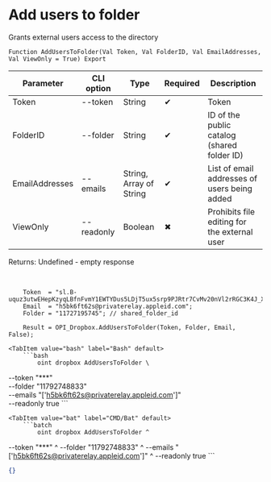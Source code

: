 ﻿---
sidebar_position: 4
---


# Add users to folder
 Grants external users access to the directory



`Function AddUsersToFolder(Val Token, Val FolderID, Val EmailAddresses, Val ViewOnly = True) Export`

  | Parameter | CLI option | Type | Required | Description |
  |-|-|-|-|-|
  | Token | --token | String | &#x2714; | Token |
  | FolderID | --folder | String | &#x2714; | ID of the public catalog (shared folder ID) |
  | EmailAddresses | --emails | String, Array of String | &#x2714; | List of email addresses of users being added |
  | ViewOnly | --readonly | Boolean | &#x2716; | Prohibits file editing for the external user |

  
  Returns:  Undefined - empty response

<br/>




```bsl title="1C:Enterprise/OneScript code example"
    Token  = "sl.B-uquz3utwEHepKzyqLBfnFvmY1EWTYDus5LDjT5ux5srp9PJRtr7CvMv20nVl2rRGC3K4J_X5...";
    Email  = "h5bk6ft62s@privaterelay.appleid.com";
    Folder = "11727195745"; // shared_folder_id

    Result = OPI_Dropbox.AddUsersToFolder(Token, Folder, Email, False);
```
 

 <Tabs>
  
    <TabItem value="bash" label="Bash" default>
        ```bash
            oint dropbox AddUsersToFolder \
 --token "***" \
 --folder "11792748833" \
 --emails "['h5bk6ft62s@privaterelay.appleid.com']" \
 --readonly true
        ```
    </TabItem>
  
    <TabItem value="bat" label="CMD/Bat" default>
        ```batch
            oint dropbox AddUsersToFolder ^
 --token "***" ^
 --folder "11792748833" ^
 --emails "['h5bk6ft62s@privaterelay.appleid.com']" ^
 --readonly true
        ```
    </TabItem>
</Tabs>


```json title="Result"
{}
```
